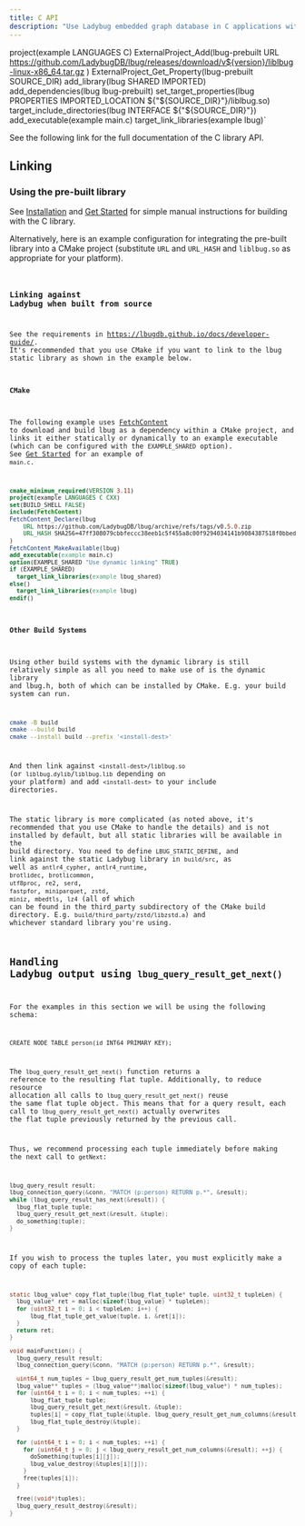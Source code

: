 ```yaml
---
title: C API
description: "Use Ladybug embedded graph database in C applications with the official C API"
---
```



project(example LANGUAGES C)
ExternalProject_Add(lbug-prebuilt
    URL https://github.com/LadybugDB/lbug/releases/download/v${version}/liblbug-linux-x86_64.tar.gz
)
ExternalProject_Get_Property(lbug-prebuilt SOURCE_DIR)
add_library(lbug SHARED IMPORTED)
add_dependencies(lbug lbug-prebuilt)
set_target_properties(lbug PROPERTIES IMPORTED_LOCATION ${"${SOURCE_DIR}"}/liblbug.so)
target_include_directories(lbug INTERFACE ${"${SOURCE_DIR}"})
add_executable(example main.c)
target_link_libraries(example lbug)`

See the following link for the full documentation of the C library API.

<LinkCard
  title="C API documentation"
  href="https://lbugdb.github.io/api-docs/c/lbug_8h.html"
/>

## Linking

### Using the pre-built library

See [Installation](/installation) and [Get Started](/get-started) for simple manual instructions for building with the C library.

Alternatively, here is an example configuration for integrating the pre-built library into a CMake project (substitute `URL` and `URL_HASH` and `liblbug.so` as appropriate for your platform).
<Code code={CMAKE_CONTENT} lang="cmake"/>

### Linking against Ladybug when built from source

See the requirements in https://lbugdb.github.io/docs/developer-guide/.
It's recommended that you use CMake if you want to link to the lbug static library as shown in the example below.

#### CMake

The following example uses [FetchContent](https://cmake.org/cmake/help/latest/module/FetchContent.html) to download and build lbug as a dependency within a CMake project, and links it either statically or dynamically to an example executable (which can be configured with the `EXAMPLE_SHARED` option). See [Get Started](/get-started) for an example of `main.c`.
```cmake
cmake_minimum_required(VERSION 3.11)
project(example LANGUAGES C CXX)
set(BUILD_SHELL FALSE)
include(FetchContent)
FetchContent_Declare(lbug
    URL https://github.com/LadybugDB/lbug/archive/refs/tags/v0.5.0.zip
    URL_HASH SHA256=47ff308079cbbfeccc38eeb1c5f455a8c00f9294034141b9084387518f0bbed9
)
FetchContent_MakeAvailable(lbug)
add_executable(example main.c)
option(EXAMPLE_SHARED "Use dynamic linking" TRUE)
if (EXAMPLE_SHARED)
  target_link_libraries(example lbug_shared)
else()
  target_link_libraries(example lbug)
endif()
```

#### Other Build Systems

Using other build systems with the dynamic library is still relatively simple as all you need to make use of is the dynamic library and lbug.h, both of which can be installed by CMake. E.g. your build system can run.
```bash
cmake -B build
cmake --build build
cmake --install build --prefix '<install-dest>'
```
And then link against `<install-dest>/liblbug.so` (or `liblbug.dylib`/`liblbug.lib` depending on your platform) and add `<install-dest>` to your include directories.


The static library is more complicated (as noted above, it's recommended that you use CMake to handle the details) and is not installed by default, but all static libraries will be available in the build directory.
You need to define `LBUG_STATIC_DEFINE`, and link against the static Ladybug library in `build/src`, as well as `antlr4_cypher`, `antlr4_runtime`, `brotlidec`, `brotlicommon`, `utf8proc`, `re2`, `serd`, `fastpfor`, `miniparquet`, `zstd`, `miniz`, `mbedtls`, `lz4` (all of which can be found in the third_party subdirectory of the CMake build directory. E.g. `build/third_party/zstd/libzstd.a`) and whichever standard library you're using.

## Handling Ladybug output using `lbug_query_result_get_next()`

For the examples in this section we will be using the following schema:
```cypher
CREATE NODE TABLE person(id INT64 PRIMARY KEY);
```

The `lbug_query_result_get_next()` function returns a reference to the resulting flat tuple. Additionally, to reduce resource allocation all calls to `lbug_query_result_get_next()` reuse the same
flat tuple object. This means that for a query result, each call to `lbug_query_result_get_next()` actually overwrites the flat tuple previously returned by the previous call.

Thus, we recommend processing each tuple immediately before making the next call to `getNext`:

```c
lbug_query_result result;
lbug_connection_query(&conn, "MATCH (p:person) RETURN p.*", &result);
while (lbug_query_result_has_next(&result)) {
  lbug_flat_tuple tuple;
  lbug_query_result_get_next(&result, &tuple);
  do_something(tuple);
}
```

If you wish to process the tuples later, you must explicitly make a copy of each tuple:
```c
static lbug_value* copy_flat_tuple(lbug_flat_tuple* tuple, uint32_t tupleLen) {
  lbug_value* ret = malloc(sizeof(lbug_value) * tupleLen);
  for (uint32_t i = 0; i < tupleLen; i++) {
      lbug_flat_tuple_get_value(tuple, i, &ret[i]);
  }
  return ret;
}

void mainFunction() {
  lbug_query_result result;
  lbug_connection_query(&conn, "MATCH (p:person) RETURN p.*", &result);

  uint64_t num_tuples = lbug_query_result_get_num_tuples(&result);
  lbug_value** tuples = (lbug_value**)malloc(sizeof(lbug_value*) * num_tuples);
  for (uint64_t i = 0; i < num_tuples; ++i) {
      lbug_flat_tuple tuple;
      lbug_query_result_get_next(&result, &tuple);
      tuples[i] = copy_flat_tuple(&tuple, lbug_query_result_get_num_columns(&result));
      lbug_flat_tuple_destroy(&tuple);
  }

  for (uint64_t i = 0; i < num_tuples; ++i) {
    for (uint64_t j = 0; j < lbug_query_result_get_num_columns(&result); ++j) {
      doSomething(tuples[i][j]);
      lbug_value_destroy(&tuples[i][j]);
    }
    free(tuples[i]);
  }

  free((void*)tuples);
  lbug_query_result_destroy(&result);
}
```

